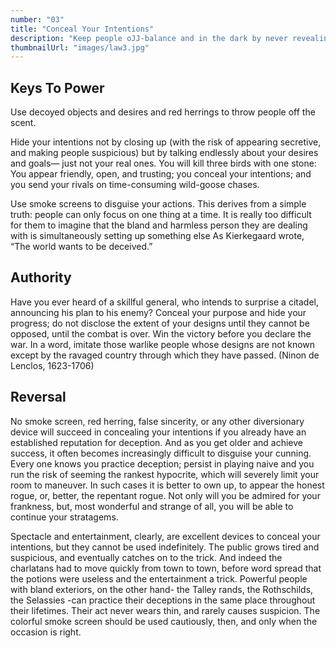```yaml
---
number: "03"
title: "Conceal Your Intentions"
description: "Keep people oJJ-balance and in the dark by never revealing the purpose behind your actions. If they have no clue what you are up to, they cannot prepare a defense. Guide them far enough down the wrong path, envelop them in enough smoke, and by the time they realize your intentions, it will be too late."
thumbnailUrl: "images/law3.jpg"
---
```


## Keys To Power

Use decoyed objects and desires and red herrings to throw people off the scent.

Hide your intentions not by closing up (with the risk of appearing secretive, and making people suspicious) but by talking endlessly about your desires and goals— just not your real ones. You will kill three birds with one stone: You appear friendly, open, and trusting; you conceal your intentions; and you send your rivals on time-consuming wild-goose chases.

Use smoke screens to disguise your actions. This derives from a simple truth: people can only focus on one thing at a time. It is really too difficult for them to imagine that the bland and harmless person they are dealing with is simultaneously setting up something else
As Kierkegaard wrote, “The world wants to be deceived.”

## Authority

Have you ever heard of a skillful general, who intends to surprise a citadel, announcing his plan to his enemy? Conceal your purpose and hide your progress; do not disclose the extent of your designs until they cannot be opposed, until the combat is over. Win the victory before you declare the war. In a word, imitate those warlike people whose designs are not known except by the ravaged country through which they have passed. (Ninon de Lenclos, 1623-1706)

## Reversal

No smoke screen, red herring, false sincerity, or any other diversionary device will succeed in concealing your intentions if you already have an established reputation for deception. And as you get older and achieve success, it often becomes increasingly difficult to disguise your cunning. Every one knows you practice deception; persist in playing naive and you run the risk of seeming the rankest hypocrite, which will severely limit your room to maneuver. In such cases it is better to own up, to appear the honest rogue, or, better, the repentant rogue. Not only will you be admired for your frankness, but, most wonderful and strange of all, you will be able to continue your stratagems.

Spectacle and entertainment, clearly, are excellent devices to conceal your intentions, but they cannot be used indefinitely. The public grows tired and suspicious, and eventually catches on to the trick. And indeed the charlatans had to move quickly from town to town, before word spread that the potions were useless and the entertainment a trick. Powerful people with bland exteriors, on the other hand- the Talley rands, the Rothschilds, the Selassies -can practice their deceptions in the same place throughout their lifetimes. Their act never wears thin, and rarely causes suspicion. The colorful smoke screen should be used cautiously, then, and only when the occasion is right.
